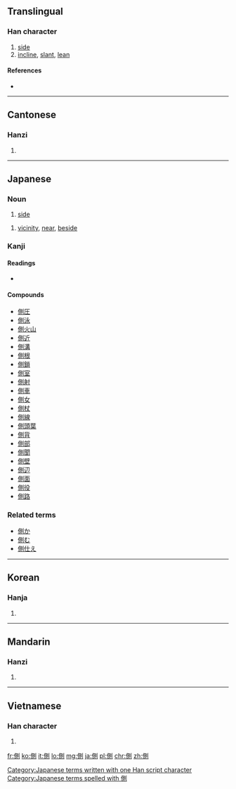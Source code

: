 {{also|侧}}
==Translingual==

===Han character===
{{Han char|rn=9|rad=人|as=09|sn=11|four=2220<sub>0</sub>|canj=人月金弓 (OBCN)|ids=⿰[[亻]][[則]]}}{{Hani-forms|[[侧]]|[[側]]}}

# [[side]]
# [[incline]], [[slant]], [[lean]]

====References====
* {{Han ref|kx=0111.340|dkj=00897|dj=0238.060|hdz=10189.120|uh=5074|ud=20596|bh=B0BC|bd=45244}}

----

==Cantonese==

===Hanzi===
{{yue-hanzi|jyut=[[zak1]]|y=jak1|sim=侧}}

# {{defn|lang=yue|sort=人09}}

----

==Japanese==

===Noun===
{{ja-noun|k|hira=がわ|rom=gawa}}

# [[side]]

{{ja-noun|k|hira=そば|rom=soba}}
# [[vicinity]], [[near]], [[beside]]

===Kanji===
{{ja-kanji|grade=4|rs=人09}}

====Readings====
* {{ja-readings|on=[[そく]] ([[soku]]), [[しょく]] ([[shoku]])|kun=[[かわ]] ([[kawa]]), [[かたわら]] ([[側ら]], [[katawara]]), [[そばめる]] ([[側める]], [[sobameru]])}}

====Compounds====
* [[側圧]]
* [[側泳]]
* [[側火山]]
* [[側近]]
* [[側溝]]
* [[側根]]
* [[側鎖]]
* [[側室]]
* [[側射]]
* [[側車]]
* [[側女]]
* [[側杖]]
* [[側線]]
* [[側頭葉]]
* [[側背]]
* [[側部]]
* [[側聞]]
* [[側壁]]
* [[側辺]]
* [[側面]]
* [[側役]]
* [[側路]]

===Related terms===
* [[側か]]
* [[側む]]
* [[側仕え]]

[[Category:Japanese terms written with one Han script character]]
[[Category:Japanese terms spelled with 側]]
----

==Korean==

===Hanja===
{{ko-hanja|hangeul=측|rv=cheuk|mr=ch'ŭk}}

# {{defn|lang=ko|sort=人09}}

----

==Mandarin==

===Hanzi===
{{cmn-hanzi|sim=侧|pin=[[cè]] ([[ce4]])|wg=ts'e<sup>4</sup>}}

# {{defn|lang=cmn|sort=人09}}

----

==Vietnamese==

===Han character===
{{vi-hantu|[[trắc]], [[trắt]], [[trặc]]|rs=人09}}

# {{defn|lang=vi|sort=人09}}

[[fr:側]]
[[ko:側]]
[[it:側]]
[[lo:側]]
[[mg:側]]
[[ja:側]]
[[pl:側]]
[[chr:側]]
[[zh:側]]